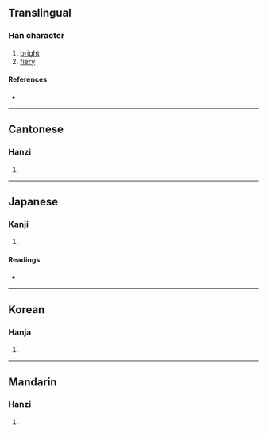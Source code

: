{{character info/new}}
==Translingual==

===Han character===
{{Han char|rn=86|rad=火|as=17|sn=21|four=98827|canj=FOMB|ids=⿰火龠}}

# [[bright]]
# [[fiery]]

====References====
* {{Han ref|kx=0687.240|dkj=19603|dj=1099.110|hdz=32248.080|uh=721A|ud=29210|bh=F5DB|bd=62939}}

----

==Cantonese==

===Hanzi===
{{yue-hanzi|jyut=joek6|y=yeuk6}}

# {{defn|lang=yue|sort=火17}}

----

==Japanese==

===Kanji===
{{ja-kanji|grade=|rs=火17}}

# {{defn|lang=ja|sort=火17}}

====Readings====
* {{ja-readings|on=[[やく]] (yaku), [[しゃく]] (shaku)|kun=}}

----

==Korean==

===Hanja===
{{ko-hanja|hangeul=약|eumhun=|rv=yak|mr=yak|y=yak}}

# {{defn|lang=ko|sort=火17}}

----

==Mandarin==

===Hanzi===
{{cmn-hanzi|pin=[[yuè]] ([[yue4]])|wg=yüeh<sup>4</sup>}}

# {{defn|lang=cmn|sort=火17}}